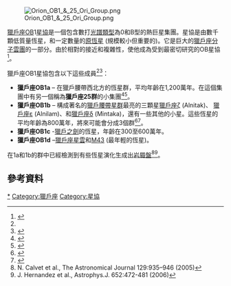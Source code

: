 [[File:Orion_OB1_&_25_Ori_Group.png|thumb]]

[[獵戶座|獵戶座]]OB1[[星協|星協]]是一個包含數打[[恆星分類|光譜類型]]為0和B型的熱巨星集團。星協是由數千顆低質量恆星，和一定數量的[[原恆星|原恆星]] (規模較小但重要的)。它是巨大的[[獵戶座分子雲團|獵戶座分子雲團]]的一部分。由於相對的接近和複雜性，使他成為受到最密切研究的OB星協<ref name="BROWN">{{cite journal 
    | title=The Orion OB1 association. 1: Stellar content
    | author=Brown, A. G. A.; de Geus, E. J.; de Zeeuw, P. T.
    | journal=Astronomy and Astrophysics
    | volume=289
    | issue=1
    | pages=101–120
    | issn=0004-6361
    | format=PDF
    | bibcode=1994A&A...289..101B|date=September 1994}}</ref>。

獵戶座OB1星協包含以下這些成員<ref name="BROWN"/><ref name="BLAAUW">{{cite journal 
    | title=The O Associations in the Solar Neighborhood
    | author=Blaauw, Adriaan
    | journal=Astronomy and Astrophysics
    | year=1964
    | volume=2 
    | issue=1
    | pages=213
    | format=PDF
    | doi=10.1146/annurev.aa.02.090164.001241
    | bibcode=1964ARA&A...2..213B}}</ref>：
*'''獵戶座OB1a''' – 在獵戶腰帶西北方的恆星群，平均年齡在1,200萬年。在這個集團中有另一個稱為'''獵戶座25群'''的小集團<ref name="BRICEÑO">{{cite journal
  | author=Briceño, César; Hartmann, Lee; Hernández, Jesús; Calvet, ''et al.''
  | title=25 Orionis: A Kinematically Distinct 10 Myr Old Group in Orion OB1a
  | journal=The Astronomical Journal
  | volume=661
  | issue=2
  | pages=1119–1128
  | url=http://iopscience.iop.org/0004-637X/661/2/1119/pdf/20301.web.pdf
  | format=PDF
  | accessdate=2010-11-07
  | bibcode=2007ApJ...661.1119B
  | doi=10.1086/513087|date=June 2007}}</ref><ref name="HARPER">{{cite journal
  | author=Harper, Graham M.; Brown, Alexander; Guinan, Edward F.
  | title=A New VLA-Hipparcos Distance to Betelgeuse and its Implications
  | journal=The Astronomical Journal
  | volume=135
  | issue=4
  | pages=1430–40
  | url=http://iopscience.iop.org/1538-3881/135/4/1430/pdf/aj_135_4_1430.pdf
  | format=PDF
  | accessdate=2010-11-07
  | bibcode=2008AJ....135.1430H
  | doi=10.1088/0004-6256/135/4/1430
  | date=April 2008
  | archive-date=2011-07-15
  | archive-url=https://web.archive.org/web/20110715041545/http://iopscience.iop.org/1538-3881/135/4/1430/pdf/aj_135_4_1430.pdf
  | dead-url=no
  }}</ref>。
*'''獵戶座OB1b''' – 構成著名的[[獵戶腰帶|獵戶腰帶]][[星群|星群]]最亮的三顆星[[参宿一|獵戶座ζ]] (Alnitak)、 [[参宿二|獵戶座ε]] (Alnilam)、和[[参宿三|獵戶座δ]] (Mintaka)，還有一些其他的小星。這些恆星的平均年齡為800萬年，將來可能會分成3個群<ref name="WARREN1">{{cite journal 
    | title=A photometric study of the Orion OB 1 association. I - Observational data.
    | author=Warren, W. H., Jr.; Hesser, J. E.
    | journal=Astrophysical Journal Supplement Series, vol. 34, June 1977, p. 115-206
    | volume=34
    | pages=115–206
    | bibcode=1977ApJS...34..115W
    | format=PDF
    | doi=10.1086/190446|date=June 1977}}</ref><ref name="WARREN2">{{cite journal 
    | title=A photometric study of the Orion OB 1 association. III - Subgroup analyses
    | author=Warren, W. H., Jr.; Hesser, J. E.
    | journal=Astrophysical Journal Supplement Series
    | volume=36
    | pages=497–572
    | bibcode=1978ApJS...36..497W
    | format=PDF
    | doi=10.1086/190510|date=April 1978}}</ref>。
*'''獵戶座OB1c''' -[[獵戶之劍|獵戶之劍]]的恆星，年齡在300至600萬年。
*'''獵戶座OB1d''' –[[獵戶座星雲|獵戶座星雲]]和[[M43_(發射星雲)|M43]] (最年輕的恆星)。

在1a和1b的群中已經檢測到有些恆星演化生成出[[岩屑盤|岩屑盤]]<ref>N. Calvet et al., The Astronomical Journal 129:935–946 (2005)</ref><ref>J. Hernandez et al., Astrophys.J. 652:472-481 (2006)</ref>。
{{space}}
{{space}}<!--NOTE: Space included for page layout purposes only, until this section gets developed -->
{{space}}
{{space}}
== 參考資料 ==
{{Reflist|colwidth=25em}}

[[Category:獵戶座複合體|*]]
[[Category:獵戶座|Category:獵戶座]]
[[Category:星協|Category:星協]]